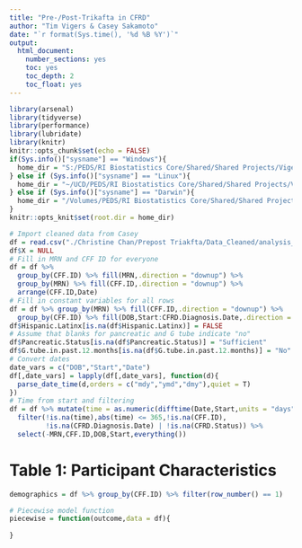 ```yaml
---
title: "Pre-/Post-Trikafta in CFRD"
author: "Tim Vigers & Casey Sakamoto"
date: "`r format(Sys.time(), '%d %B %Y')`"
output:
  html_document:
    number_sections: yes
    toc: yes
    toc_depth: 2
    toc_float: yes
---
```


```r
library(arsenal)
library(tidyverse)
library(performance)
library(lubridate)
library(knitr)
knitr::opts_chunk$set(echo = FALSE)
if(Sys.info()["sysname"] == "Windows"){
  home_dir = "S:/PEDS/RI Biostatistics Core/Shared/Shared Projects/Vigers/CF"
} else if (Sys.info()["sysname"] == "Linux"){
  home_dir = "~/UCD/PEDS/RI Biostatistics Core/Shared/Shared Projects/Vigers/CF"
} else if (Sys.info()["sysname"] == "Darwin"){
  home_dir = "/Volumes/PEDS/RI Biostatistics Core/Shared/Shared Projects/Vigers/CF"
}
knitr::opts_knit$set(root.dir = home_dir)
```

```r
# Import cleaned data from Casey
df = read.csv("./Christine Chan/Prepost Triakfta/Data_Cleaned/analysis_data.csv",na.strings = "NA")
df$X = NULL
# Fill in MRN and CFF ID for everyone
df = df %>% 
  group_by(CFF.ID) %>% fill(MRN,.direction = "downup") %>% 
  group_by(MRN) %>% fill(CFF.ID,.direction = "downup") %>%
  arrange(CFF.ID,Date)
# Fill in constant variables for all rows
df = df %>% group_by(MRN) %>% fill(CFF.ID,.direction = "downup") %>% 
  group_by(CFF.ID) %>% fill(DOB,Start:CFRD.Diagnosis.Date,.direction = "downup") %>% ungroup()
df$Hispanic.Latinx[is.na(df$Hispanic.Latinx)] = FALSE
# Assume that blanks for pancreatic and G tube indicate "no"
df$Pancreatic.Status[is.na(df$Pancreatic.Status)] = "Sufficient"
df$G.tube.in.past.12.months[is.na(df$G.tube.in.past.12.months)] = "No"
# Convert dates
date_vars = c("DOB","Start","Date")
df[,date_vars] = lapply(df[,date_vars], function(d){
  parse_date_time(d,orders = c("mdy","ymd","dmy"),quiet = T)
})
# Time from start and filtering
df = df %>% mutate(time = as.numeric(difftime(Date,Start,units = "days"))) %>%
  filter(!is.na(time),abs(time) <= 365,!is.na(CFF.ID),
         !is.na(CFRD.Diagnosis.Date) | !is.na(CFRD.Status)) %>%
  select(-MRN,CFF.ID,DOB,Start,everything())
```

# Table 1: Participant Characteristics

```r
demographics = df %>% group_by(CFF.ID) %>% filter(row_number() == 1)

```

```r
# Piecewise model function
piecewise = function(outcome,data = df){
  
}
```
